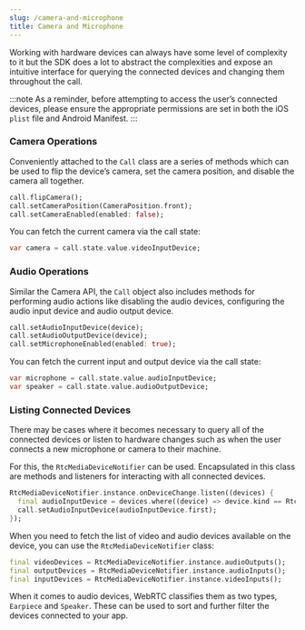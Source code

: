 ```yaml
---
slug: /camera-and-microphone
title: Camera and Microphone
---
```


Working with hardware devices can always have some level of complexity to it but the SDK does a lot to abstract the complexities and expose an intuitive interface for querying the connected devices and changing them throughout the call.

:::note
  As a reminder, before attempting to access the user’s connected devices,
  please ensure the appropriate permissions are set in both the iOS `plist` file
  and Android Manifest.
:::

### Camera Operations

Conveniently attached to the `Call` class are a series of methods which can be used to flip the device’s camera, set the camera position, and disable the camera all together.

```dart
call.flipCamera();
call.setCameraPosition(CameraPosition.front);
call.setCameraEnabled(enabled: false);
```

You can fetch the current camera via the call state:

 ```dart
 var camera = call.state.value.videoInputDevice;
 ```

### Audio Operations

Similar the Camera API, the `Call` object also includes methods for performing audio actions like disabling the audio devices, configuring the audio input device and audio output device.

```dart
call.setAudioInputDevice(device);
call.setAudioOutputDevice(device);
call.setMicrophoneEnabled(enabled: true);
```

You can fetch the current input and output device via the call state:

```dart
var microphone = call.state.value.audioInputDevice;
var speaker = call.state.value.audioOutputDevice;
```

### Listing Connected Devices

There may be cases where it becomes necessary to query all of the connected devices or listen to hardware changes such as when the user connects a new microphone or camera to their machine.

For this, the `RtcMediaDeviceNotifier` can be used. Encapsulated in this class are methods and listeners for interacting with all connected devices.

```dart
RtcMediaDeviceNotifier.instance.onDeviceChange.listen((devices) {
  final audioInputDevice = devices.where((device) => device.kind == RtcMediaDeviceKind.audioInput);
  call.setAudioInputDevice(audioInputDevice.first);
});
```

When you need to fetch the list of video and audio devices available on the device, you can use the `RtcMediaDeviceNotifier` class:

```dart
final videoDevices = RtcMediaDeviceNotifier.instance.audioOutputs();
final outputDevices = RtcMediaDeviceNotifier.instance.audioInputs();
final inputDevices = RtcMediaDeviceNotifier.instance.videoInputs();
```

When it comes to audio devices, WebRTC classifies them as two types, `Earpiece` and `Speaker`. These can be used to sort and further filter the devices connected to your app.
